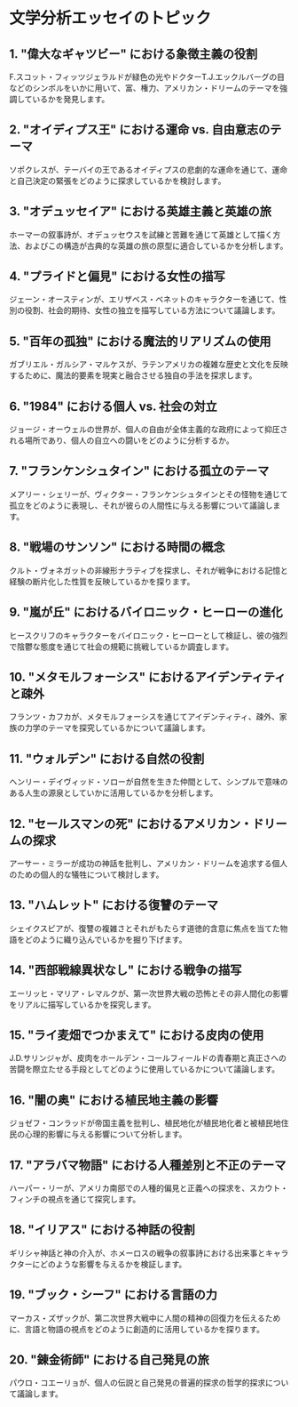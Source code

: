 # 文学分析エッセイのトピック


<div style={{ width: "100%", padding: 20, height: "70vh" }}>
  <Chat
    welcome={"こんにちは、話し合いたいトピックは何ですか？"}
    teacherName={"Alex"}
    systemPrompt={"このユーザーが求めているエッセイのトピックを見つけるのを手伝ってください！"}
  />
</div>

## 1. "偉大なギャツビー" における象徴主義の役割

F.スコット・フィッツジェラルドが緑色の光やドクターT.J.エックルバーグの目などのシンボルをいかに用いて、富、権力、アメリカン・ドリームのテーマを強調しているかを発見します。

## 2. "オイディプス王" における運命 vs. 自由意志のテーマ

ソポクレスが、テーバイの王であるオイディプスの悲劇的な運命を通じて、運命と自己決定の緊張をどのように探求しているかを検討します。

## 3. "オデュッセイア" における英雄主義と英雄の旅

ホーマーの叙事詩が、オデュッセウスを試練と苦難を通じて英雄として描く方法、およびこの構造が古典的な英雄の旅の原型に適合しているかを分析します。

## 4. "プライドと偏見" における女性の描写

ジェーン・オースティンが、エリザベス・ベネットのキャラクターを通じて、性別の役割、社会的期待、女性の独立を描写している方法について議論します。

## 5. "百年の孤独" における魔法的リアリズムの使用

ガブリエル・ガルシア・マルケスが、ラテンアメリカの複雑な歴史と文化を反映するために、魔法的要素を現実と融合させる独自の手法を探求します。

## 6. "1984" における個人 vs. 社会の対立

ジョージ・オーウェルの世界が、個人の自由が全体主義的な政府によって抑圧される場所であり、個人の自立への闘いをどのように分析するか。

## 7. "フランケンシュタイン" における孤立のテーマ

メアリー・シェリーが、ヴィクター・フランケンシュタインとその怪物を通じて孤立をどのように表現し、それが彼らの人間性に与える影響について議論します。

## 8. "戦場のサンソン" における時間の概念

クルト・ヴォネガットの非線形ナラティブを探求し、それが戦争における記憶と経験の断片化した性質を反映しているかを探ります。

## 9. "嵐が丘" におけるバイロニック・ヒーローの進化

ヒースクリフのキャラクターをバイロニック・ヒーローとして検証し、彼の強烈で陰鬱な態度を通じて社会の規範に挑戦しているか調査します。

## 10. "メタモルフォーシス" におけるアイデンティティと疎外

フランツ・カフカが、メタモルフォーシスを通じてアイデンティティ、疎外、家族の力学のテーマを探究しているかについて議論します。

## 11. "ウォルデン" における自然の役割

ヘンリー・デイヴィッド・ソローが自然を生きた仲間として、シンプルで意味のある人生の源泉としていかに活用しているかを分析します。

## 12. "セールスマンの死" におけるアメリカン・ドリームの探求

アーサー・ミラーが成功の神話を批判し、アメリカン・ドリームを追求する個人のための個人的な犠牲について検討します。

## 13. "ハムレット" における復讐のテーマ

シェイクスピアが、復讐の複雑さとそれがもたらす道徳的含意に焦点を当てた物語をどのように織り込んでいるかを掘り下げます。

## 14. "西部戦線異状なし" における戦争の描写

エーリッヒ・マリア・レマルクが、第一次世界大戦の恐怖とその非人間化の影響をリアルに描写しているかを探究します。

## 15. "ライ麦畑でつかまえて" における皮肉の使用

J.D.サリンジャが、皮肉をホールデン・コールフィールドの青春期と真正さへの苦闘を際立たせる手段としてどのように使用しているかについて議論します。

## 16. "闇の奥" における植民地主義の影響

ジョゼフ・コンラッドが帝国主義を批判し、植民地化が植民地化者と被植民地住民の心理的影響に与える影響について分析します。

## 17. "アラバマ物語" における人種差別と不正のテーマ

ハーパー・リーが、アメリカ南部での人種的偏見と正義への探求を、スカウト・フィンチの視点を通じて探究します。

## 18. "イリアス" における神話の役割

ギリシャ神話と神の介入が、ホメーロスの戦争の叙事詩における出来事とキャラクターにどのような影響を与えるかを検証します。

## 19. "ブック・シーフ" における言語の力

マーカス・ズザックが、第二次世界大戦中に人間の精神の回復力を伝えるために、言語と物語の視点をどのように創造的に活用しているかを探ります。

## 20. "錬金術師" における自己発見の旅

パウロ・コエーリョが、個人の伝説と自己発見の普遍的探求の哲学的探求について議論します。

